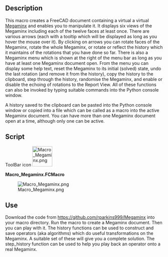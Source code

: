<languages/>
{{Macro
|Name=Macro_Megaminx
|Icon=Macro_Megaminx.png
|Description=This macro creates a virtual [https://en.wikipedia.org/wiki/Megaminx Megaminx].
|Author=aleph0
|SeeAlso=[[Macro_Rubik_Cube|Macro Rubik Cube]]
|Date=2019-02-17
|FCVersion=0.18 and higher
|Download=[https://www.freecadweb.org/wiki/images/4/43/Macro_Megaminx.png ToolBar Icon]
}}

==Description==

This macro creates a FreeCAD document containing a virtual a virtual [https://en.wikipedia.org/wiki/Megaminx Megaminx] and enables you to manipulate it. It displays six views of the Megaminx including each of the twelve faces at least once. There are various arrows (each with a tooltip which will be displayed as long as you hover the mouse over it). By clicking on arrows you can rotate faces of the Megaminx, rotate the whole Megaminx, or rotate or reflect the history which it maintains of the rotations that you have done so far. There is also a Megaminx menu which is shown at the right of the menu bar as long as you have at least one Megaminx document open. From the menu you can display some help text, reset the Megaminx to its initial (solved) state, undo the last rotation (and remove it from the history), copy the history to the clipboard, step through the history, randomise the Megaminx, and enable or disable the echoing of rotations to the Report View. All of these functions can also be invoked by typing suitable commands into the Python console window.

A history saved to the clipboard can be pasted into the Python console window or copied into a file which can be called as a macro into the active Megaminx document. You can have more than one
Megaminx document open at a time, although only one can be active.

==Script==

ToolBar icon [[Image:Macro_Megaminx.png|64px]]

{{Codeextralink|https://raw.githubusercontent.com/rparkins999/Megaminx/master/Megaminx.FCMacro}}

'''Macro_Megaminx.FCMacro'''

[[File:Macro_Megaminx.png|center]]

{{clear}}

==Use==

Download the code from https://github.com/rparkins999/Megaminx into your macro directory. Run the macro to create a Megaminx document. Then you can play with it. The history functions can be used to construct and save operators (aka algorithms) which do useful transformations on the Megaminx. A suitable set of these will give you a complete solution. The step_history function can be used to help you play back an operator onto a real Megaminx.